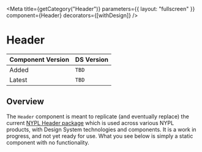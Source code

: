 

<Meta
  title={getCategory("Header")}
  parameters={{ layout: "fullscreen" }}
  component={Header}
  decorators={[withDesign]}
/>

# Header

| Component Version | DS Version |
| ----------------- | ---------- |
| Added             | `TBD`      |
| Latest            | `TBD`      |

## Overview

<Description of={Header} />

The `Header` component is meant to replicate (and eventually replace) the current
[NYPL Header package](https://github.com/NYPL/dgx-header-component/) which is used
across various NYPL products, with Design System technologies and components. It
is a work in progress, and not yet ready for use. What you see below is simply a
static component with no functionality.

<Canvas withToolbar>
  <Story name="Header">
    <Header />
  </Story>
</Canvas>
